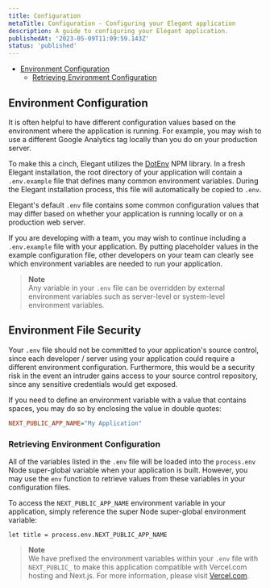 ```yaml
---
title: Configuration
metaTitle: Configuration - Configuring your Elegant application
description: A guide to configuring your Elegant application.
publishedAt: '2023-05-09T11:09:59.143Z'
status: 'published'
---
```


- [Environment Configuration](#environment-configuration)
    - [Retrieving Environment Configuration](#retrieving-environment-configuration)

<a name="environment-configuration"></a>

## Environment Configuration

It is often helpful to have different configuration values based on the environment where the application is running. For example, you may wish to use a different Google Analytics tag locally than you do on your production server.

To make this a cinch, Elegant utilizes the [DotEnv](https://github.com/motdotla/dotenv) NPM library. In a fresh Elegant installation, the root directory of your application will contain a `.env.example` file that defines many common environment variables. During the Elegant installation process, this file will automatically be copied to `.env`.

Elegant's default `.env` file contains some common configuration values that may differ based on whether your application is running locally or on a production web server.

If you are developing with a team, you may wish to continue including a `.env.example` file with your application. By putting placeholder values in the example configuration file, other developers on your team can clearly see which environment variables are needed to run your application.

> **Note**  
> Any variable in your `.env` file can be overridden by external environment variables such as server-level or system-level environment variables.

<a name="environment-file-security"></a>

## Environment File Security

Your `.env` file should not be committed to your application's source control, since each developer / server using your application could require a different environment configuration. Furthermore, this would be a security risk in the event an intruder gains access to your source control repository, since any sensitive credentials would get exposed.

If you need to define an environment variable with a value that contains spaces, you may do so by enclosing the value in double quotes:

```ini
NEXT_PUBLIC_APP_NAME="My Application"
```

<a name="retrieving-environment-configuration"></a>

###  Retrieving Environment Configuration

All of the variables listed in the `.env` file will be loaded into the `process.env` Node super-global variable when your application is built. However, you may use the `env` function to retrieve values from these variables in your configuration files. 

To access the `NEXT_PUBLIC_APP_NAME` environment variable in your application, simply reference the super Node super-global environment variable:

```nothing
let title = process.env.NEXT_PUBLIC_APP_NAME
```
> **Note**  
> We have prefixed the environment variables within your `.env` file with `NEXT_PUBLIC_` to make this application compatible with Vercel.com hosting and Next.js. For more information, please visit [Vercel.com](https://nextjs.org/docs/basic-features/environment-variables#exposing-environment-variables-to-the-browser).